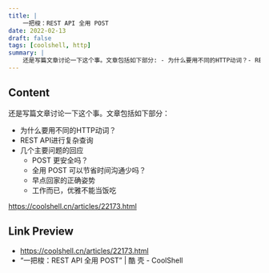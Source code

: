 ```yaml
---
title: |
    一把梭：REST API 全用 POST
date: 2022-02-13
draft: false
tags: [coolshell, http]
summary: |
    还是写篇文章讨论一下这个事。文章包括如下部分: - 为什么要用不同的HTTP动词？- REST API进行复杂查询 - 几个主要问题的回应
---
```


## Content

还是写篇文章讨论一下这个事。文章包括如下部分：
- 为什么要用不同的HTTP动词？
- REST API进行复杂查询
- 几个主要问题的回应
    - POST 更安全吗？
    - 全用 POST 可以节省时间沟通少吗？
    - 早点回家的正确姿势
    - 工作而已，优雅不能当饭吃

https://coolshell.cn/articles/22173.html

## Link Preview

- https://coolshell.cn/articles/22173.html
- “一把梭：REST API 全用 POST” | 酷 壳 - CoolShell
